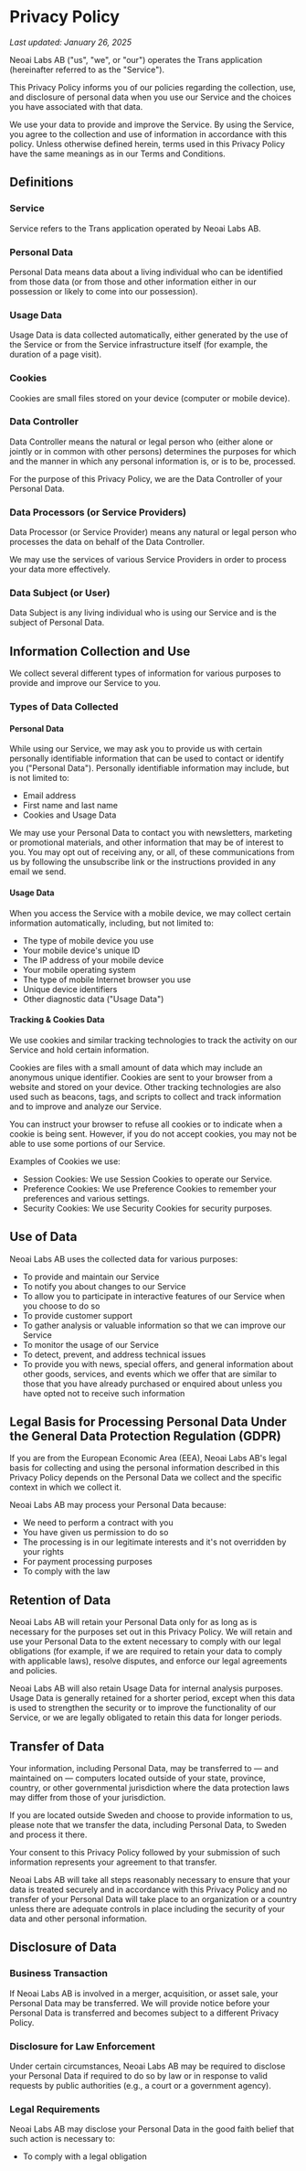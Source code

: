 # Privacy Policy

*Last updated: January 26, 2025*

Neoai Labs AB ("us", "we", or "our") operates the Trans application (hereinafter referred to as the "Service").

This Privacy Policy informs you of our policies regarding the collection, use, and disclosure of personal data when you use our Service and the choices you have associated with that data.

We use your data to provide and improve the Service. By using the Service, you agree to the collection and use of information in accordance with this policy. Unless otherwise defined herein, terms used in this Privacy Policy have the same meanings as in our Terms and Conditions.

## Definitions

### Service
Service refers to the Trans application operated by Neoai Labs AB.

### Personal Data
Personal Data means data about a living individual who can be identified from those data (or from those and other information either in our possession or likely to come into our possession).

### Usage Data
Usage Data is data collected automatically, either generated by the use of the Service or from the Service infrastructure itself (for example, the duration of a page visit).

### Cookies
Cookies are small files stored on your device (computer or mobile device).

### Data Controller
Data Controller means the natural or legal person who (either alone or jointly or in common with other persons) determines the purposes for which and the manner in which any personal information is, or is to be, processed.

For the purpose of this Privacy Policy, we are the Data Controller of your Personal Data.

### Data Processors (or Service Providers)
Data Processor (or Service Provider) means any natural or legal person who processes the data on behalf of the Data Controller.

We may use the services of various Service Providers in order to process your data more effectively.

### Data Subject (or User)
Data Subject is any living individual who is using our Service and is the subject of Personal Data.

## Information Collection and Use

We collect several different types of information for various purposes to provide and improve our Service to you.

### Types of Data Collected

#### Personal Data
While using our Service, we may ask you to provide us with certain personally identifiable information that can be used to contact or identify you ("Personal Data"). Personally identifiable information may include, but is not limited to:

- Email address
- First name and last name
- Cookies and Usage Data

We may use your Personal Data to contact you with newsletters, marketing or promotional materials, and other information that may be of interest to you. You may opt out of receiving any, or all, of these communications from us by following the unsubscribe link or the instructions provided in any email we send.

#### Usage Data
When you access the Service with a mobile device, we may collect certain information automatically, including, but not limited to:
- The type of mobile device you use
- Your mobile device's unique ID
- The IP address of your mobile device
- Your mobile operating system
- The type of mobile Internet browser you use
- Unique device identifiers
- Other diagnostic data ("Usage Data")

#### Tracking & Cookies Data
We use cookies and similar tracking technologies to track the activity on our Service and hold certain information.

Cookies are files with a small amount of data which may include an anonymous unique identifier. Cookies are sent to your browser from a website and stored on your device. Other tracking technologies are also used such as beacons, tags, and scripts to collect and track information and to improve and analyze our Service.

You can instruct your browser to refuse all cookies or to indicate when a cookie is being sent. However, if you do not accept cookies, you may not be able to use some portions of our Service.

Examples of Cookies we use:
- Session Cookies: We use Session Cookies to operate our Service.
- Preference Cookies: We use Preference Cookies to remember your preferences and various settings.
- Security Cookies: We use Security Cookies for security purposes.

## Use of Data

Neoai Labs AB uses the collected data for various purposes:

- To provide and maintain our Service
- To notify you about changes to our Service
- To allow you to participate in interactive features of our Service when you choose to do so
- To provide customer support
- To gather analysis or valuable information so that we can improve our Service
- To monitor the usage of our Service
- To detect, prevent, and address technical issues
- To provide you with news, special offers, and general information about other goods, services, and events which we offer that are similar to those that you have already purchased or enquired about unless you have opted not to receive such information

## Legal Basis for Processing Personal Data Under the General Data Protection Regulation (GDPR)

If you are from the European Economic Area (EEA), Neoai Labs AB's legal basis for collecting and using the personal information described in this Privacy Policy depends on the Personal Data we collect and the specific context in which we collect it.

Neoai Labs AB may process your Personal Data because:

- We need to perform a contract with you
- You have given us permission to do so
- The processing is in our legitimate interests and it's not overridden by your rights
- For payment processing purposes
- To comply with the law

## Retention of Data

Neoai Labs AB will retain your Personal Data only for as long as is necessary for the purposes set out in this Privacy Policy. We will retain and use your Personal Data to the extent necessary to comply with our legal obligations (for example, if we are required to retain your data to comply with applicable laws), resolve disputes, and enforce our legal agreements and policies.

Neoai Labs AB will also retain Usage Data for internal analysis purposes. Usage Data is generally retained for a shorter period, except when this data is used to strengthen the security or to improve the functionality of our Service, or we are legally obligated to retain this data for longer periods.

## Transfer of Data

Your information, including Personal Data, may be transferred to — and maintained on — computers located outside of your state, province, country, or other governmental jurisdiction where the data protection laws may differ from those of your jurisdiction.

If you are located outside Sweden and choose to provide information to us, please note that we transfer the data, including Personal Data, to Sweden and process it there.

Your consent to this Privacy Policy followed by your submission of such information represents your agreement to that transfer.

Neoai Labs AB will take all steps reasonably necessary to ensure that your data is treated securely and in accordance with this Privacy Policy and no transfer of your Personal Data will take place to an organization or a country unless there are adequate controls in place including the security of your data and other personal information.

## Disclosure of Data

### Business Transaction
If Neoai Labs AB is involved in a merger, acquisition, or asset sale, your Personal Data may be transferred. We will provide notice before your Personal Data is transferred and becomes subject to a different Privacy Policy.

### Disclosure for Law Enforcement
Under certain circumstances, Neoai Labs AB may be required to disclose your Personal Data if required to do so by law or in response to valid requests by public authorities (e.g., a court or a government agency).

### Legal Requirements
Neoai Labs AB may disclose your Personal Data in the good faith belief that such action is necessary to:
- To comply with a legal obligation